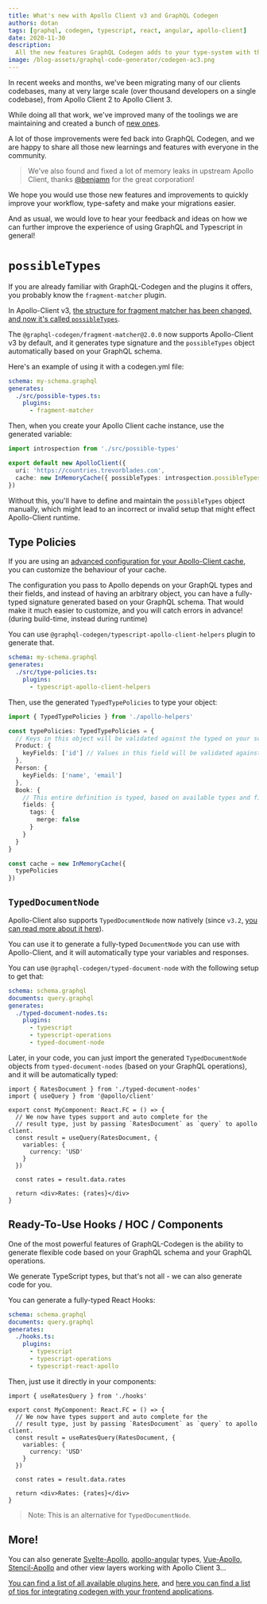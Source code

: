 ```yaml
---
title: What's new with Apollo Client v3 and GraphQL Codegen
authors: dotan
tags: [graphql, codegen, typescript, react, angular, apollo-client]
date: 2020-11-30
description:
  All the new features GraphQL Codegen adds to your type-system with the new Apollo Client 3.
image: /blog-assets/graphql-code-generator/codegen-ac3.png
---
```


In recent weeks and months, we've been migrating many of our clients codebases, many at very large
scale (over thousand developers on a single codebase), from Apollo Client 2 to Apollo Client 3.

While doing all that work, we've improved many of the toolings we are maintaining and created a
bunch of [new ones](https://the-guild.dev/blog/introducing-graphql-eslint).

A lot of those improvements were fed back into GraphQL Codegen, and we are happy to share all those
new learnings and features with everyone in the community.

> We've also found and fixed a lot of memory leaks in upstream Apollo Client, thanks
> [@benjamn](https://github.com/benjamn) for the great corporation!

We hope you would use those new features and improvements to quickly improve your workflow,
type-safety and make your migrations easier.

And as usual, we would love to hear your feedback and ideas on how we can further improve the
experience of using GraphQL and Typescript in general!

# `possibleTypes`

If you are already familiar with GraphQL-Codegen and the plugins it offers, you probably know the
`fragment-matcher` plugin.

In Apollo-Client v3,
[the structure for fragment matcher has been changed, and now it's called `possibleTypes`](https://apollographql.com/docs/react/data/fragments/#using-fragments-with-unions-and-interfaces).

The `@graphql-codegen/fragment-matcher@2.0.0` now supports Apollo-Client v3 by default, and it
generates type signature and the `possibleTypes` object automatically based on your GraphQL schema.

Here's an example of using it with a codegen.yml file:

```yaml
schema: my-schema.graphql
generates:
  ./src/possible-types.ts:
    plugins:
      - fragment-matcher
```

Then, when you create your Apollo Client cache instance, use the generated variable:

```ts
import introspection from './src/possible-types'

export default new ApolloClient({
  uri: 'https://countries.trevorblades.com',
  cache: new InMemoryCache({ possibleTypes: introspection.possibleTypes })
})
```

Without this, you'll have to define and maintain the `possibleTypes` object manually, which might
lead to an incorrect or invalid setup that might effect Apollo-Client runtime.

## Type Policies

If you are using an
[advanced configuration for your Apollo-Client cache](https://apollographql.com/docs/react/caching/cache-configuration/#data-normalization),
you can customize the behaviour of your cache.

The configuration you pass to Apollo depends on your GraphQL types and their fields, and instead of
having an arbitrary object, you can have a fully-typed signature generated based on your GraphQL
schema. That would make it much easier to customize, and you will catch errors in advance! (during
build-time, instead during runtime)

You can use `@graphql-codegen/typescript-apollo-client-helpers` plugin to generate that.

```yaml
schema: my-schema.graphql
generates:
  ./src/type-policies.ts:
    plugins:
      - typescript-apollo-client-helpers
```

Then, use the generated `TypedTypePolicies` to type your object:

```ts
import { TypedTypePolicies } from './apollo-helpers'

const typePolicies: TypedTypePolicies = {
  // Keys in this object will be validated against the typed on your schema
  Product: {
    keyFields: ['id'] // Values in this field will be validated against the available fields from the Product type
  },
  Person: {
    keyFields: ['name', 'email']
  },
  Book: {
    // This entire definition is typed, based on available types and fields
    fields: {
      tags: {
        merge: false
      }
    }
  }
}

const cache = new InMemoryCache({
  typePolicies
})
```

## `TypedDocumentNode`

Apollo-Client also supports `TypedDocumentNode` now natively (since `v3.2`,
[you can read more about it here](/blog/typed-document-node)).

You can use it to generate a fully-typed `DocumentNode` you can use with Apollo-Client, and it will
automatically type your variables and responses.

You can use `@graphql-codegen/typed-document-node` with the following setup to get that:

```yaml
schema: schema.graphql
documents: query.graphql
generates:
  ./typed-document-nodes.ts:
    plugins:
      - typescript
      - typescript-operations
      - typed-document-node
```

Later, in your code, you can just import the generated `TypedDocumentNode` objects from
`typed-document-nodes` (based on your GraphQL operations), and it will be automatically typed:

```tsx
import { RatesDocument } from './typed-document-nodes'
import { useQuery } from '@apollo/client'

export const MyComponent: React.FC = () => {
  // We now have types support and auto complete for the
  // result type, just by passing `RatesDocument` as `query` to apollo client.
  const result = useQuery(RatesDocument, {
    variables: {
      currency: 'USD'
    }
  })

  const rates = result.data.rates

  return <div>Rates: {rates}</div>
}
```

## Ready-To-Use Hooks / HOC / Components

One of the most powerful features of GraphQL-Codegen is the ability to generate flexible code based
on your GraphQL schema and your GraphQL operations.

We generate TypeScript types, but that's not all - we can also generate code for you.

You can generate a fully-typed React Hooks:

```yaml
schema: schema.graphql
documents: query.graphql
generates:
  ./hooks.ts:
    plugins:
      - typescript
      - typescript-operations
      - typescript-react-apollo
```

Then, just use it directly in your components:

```tsx
import { useRatesQuery } from './hooks'

export const MyComponent: React.FC = () => {
  // We now have types support and auto complete for the
  // result type, just by passing `RatesDocument` as `query` to apollo client.
  const result = useRatesQuery(RatesDocument, {
    variables: {
      currency: 'USD'
    }
  })

  const rates = result.data.rates

  return <div>Rates: {rates}</div>
}
```

> Note: This is an alternative for `TypedDocumentNode`.

## More!

You can also generate [Svelte-Apollo](https://github.com/ticruz38/graphql-codegen-svelte-apollo),
[apollo-angular](https://apollo-angular.com) types,
[Vue-Apollo](https://graphql-code-generator.com/docs/plugins/typescript-vue-apollo),
[Stencil-Apollo](https://graphql-code-generator.com/docs/plugins/typescript-stencil-apollo) and
other view layers working with Apollo Client 3...

[You can find a list of all available plugins here](https://graphql-code-generator.com/docs/plugins/index),
and
[here you can find a list of tips for integrating codegen with your frontend applications](/blog/graphql-codegen-best-practices).
